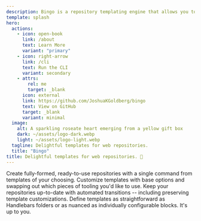 ```yaml
---
description: Bingo is a repository templating engine that allows you to instantiate ready-to-use repositories from flexible, powerful templates.
template: splash
hero:
  actions:
    - icon: open-book
      link: /about
      text: Learn More
      variant: "primary"
    - icon: right-arrow
      link: /cli
      text: Run the CLI
      variant: secondary
    - attrs:
        rel: me
        target: _blank
      icon: external
      link: https://github.com/JoshuaKGoldberg/bingo
      text: View on GitHub
      target: _blank
      variant: minimal
  image:
    alt: A sparkling roseate heart emerging from a yellow gift box
    dark: ~/assets/logo-dark.webp
    light: ~/assets/logo-light.webp
  tagline: Delightful templates for web repositories.
  title: "Bingo"
title: Delightful templates for web repositories. 💝
---
```



<CardGrid stagger>
	<Card title="Creation from Templates" icon="add-document">
		Create fully-formed, ready-to-use repositories with a single command from
		templates of your choosing.
	</Card>
	<Card title="Flexible Options" icon="setting">
		Customize templates with base options and swapping out which pieces of
		tooling you'd like to use.
	</Card>
	<Card title="Predictable Transitions" icon="approve-check-circle">
		Keep your repositories up-to-date with automated transitions -- including
		preserving template customizations.
	</Card>
	<Card title="Rich Templating" icon="document">
		Define templates as straightforward as Handlebars folders or as nuanced as
		individually configurable blocks. It's up to you.
	</Card>
</CardGrid>

<TryItOut />
